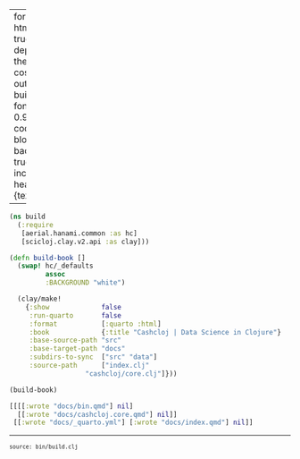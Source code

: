 
---
format:
  html: {toc: true, toc-depth: 4, theme: cosmo, output-file: build.html}
fontsize: 0.9em
code-block-background: true
include-in-header: {text: '<link rel = "icon" href = "data:," />'}

---
<style></style><style>.printedClojure .sourceCode {
  background-color: transparent;
  border-style: none;
}
</style><style>.clay-limit-image-width .clay-image {max-width: 100%}
</style>
<script src="build_files/md-default0.js" type="text/javascript"></script><script src="build_files/md-default1.js" type="text/javascript"></script>

::: {.sourceClojure}
```clojure
(ns build
  (:require
   [aerial.hanami.common :as hc]
   [scicloj.clay.v2.api :as clay]))
```
:::



::: {.sourceClojure}
```clojure
(defn build-book []
  (swap! hc/_defaults
         assoc
         :BACKGROUND "white")

  (clay/make!
    {:show             false
     :run-quarto       false
     :format           [:quarto :html]
     :book             {:title "Cashcloj | Data Science in Clojure"}
     :base-source-path "src"
     :base-target-path "docs"
     :subdirs-to-sync  ["src" "data"]
     :source-path      ["index.clj"
                   "cashcloj/core.clj"]}))
```
:::



::: {.sourceClojure}
```clojure
(build-book)
```
:::



::: {.printedClojure}
```clojure
[[[[:wrote "docs/bin.qmd"] nil]
  [[:wrote "docs/cashcloj.core.qmd"] nil]]
 [[:wrote "docs/_quarto.yml"] [:wrote "docs/index.qmd"] nil]]

```
:::



```{=html}
<div style="background-color:grey;height:2px;width:100%;"></div>
```



```{=html}
<div><pre><small><small>source: bin/build.clj</small></small></pre></div>
```
